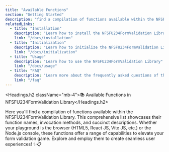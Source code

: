 ```yaml
---
title: "Available Functions"
section: "Getting Started"
description: "find a compilation of functions available within the NFSFU234FormValidation Library. This comprehensive list showcases their function names, invocation methods, and succinct descriptions. Whether your playground is the browser or the Node.js console, these functions offer a range of capabilities to elevate your form validation game. Explore and employ them to create seamless user experiences! ✨📋"
relatedLinks:
  - title: "Installation"
    description: "Learn how to install the NFSFU234FormValidation Library"
    link: "/docs/installation"
  - title: "Initialization"
    description: "Learn how to initialize the NFSFU234FormValidation Library"
    link: "/docs/initialization"
  - title: "Usage"
    description: "Learn how to use the NFSFU234FormValidation Library"
    link: "/docs/usage"
  - title: "FAQ"
    description: "Learn more about the frequently asked questions of the NFSFU234FormValidation Library"
    link: "/faq"
---
```


<Headings.h2 className="mb-4">📚 Available Functions in NFSFU234FormValidation Library</Headings.h2>

<Paragraph className="mb-6">
    Here you'll find a compilation of functions available within the NFSFU234FormValidation Library. This comprehensive list showcases their function names, invocation methods, and succinct descriptions. Whether your playground is the browser (HTML5, React JS, Vite JS, etc.) or the Node.js console, these functions offer a range of capabilities to elevate your form validation game. Explore and employ them to create seamless user experiences! ✨📋
</Paragraph>

<FunctionList />

<RelatedLinks />


